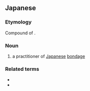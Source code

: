 ==Japanese==
{{ja-kanjitab|きん|ばく|し|yomi=on}}

===Etymology===
Compound of {{compound|lang=ja|sort=きんばくし|緊縛|tr1=kinbaku|t1=tight binding|師|tr2=shi|t2=master, teacher}}.

===Noun===
{{ja-noun|きんばくし}}

# {{lb|ja|BDSM}} a practitioner of [[Japanese]] [[bondage]]

===Related terms===
* {{l|ja|縛師}}
* {{l|ja|縄師}}